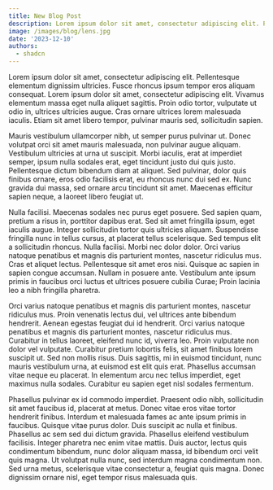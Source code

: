 ```yaml
---
title: New Blog Post
description: Lorem ipsum dolor sit amet, consectetur adipiscing elit. Pellentesque elementum dignissim ultricies. Fusce rhoncus ipsum tempor eros aliquam consequat.
image: /images/blog/lens.jpg
date: '2023-12-10'
authors:
  - shadcn
---
```


Lorem ipsum dolor sit amet, consectetur adipiscing elit. Pellentesque elementum dignissim ultricies. Fusce rhoncus ipsum tempor eros aliquam consequat. Lorem ipsum dolor sit amet, consectetur adipiscing elit. Vivamus elementum massa eget nulla aliquet sagittis. Proin odio tortor, vulputate ut odio in, ultrices ultricies augue. Cras ornare ultrices lorem malesuada iaculis. Etiam sit amet libero tempor, pulvinar mauris sed, sollicitudin sapien.

Mauris vestibulum ullamcorper nibh, ut semper purus pulvinar ut. Donec volutpat orci sit amet mauris malesuada, non pulvinar augue aliquam. Vestibulum ultricies at urna ut suscipit. Morbi iaculis, erat at imperdiet semper, ipsum nulla sodales erat, eget tincidunt justo dui quis justo. Pellentesque dictum bibendum diam at aliquet. Sed pulvinar, dolor quis finibus ornare, eros odio facilisis erat, eu rhoncus nunc dui sed ex. Nunc gravida dui massa, sed ornare arcu tincidunt sit amet. Maecenas efficitur sapien neque, a laoreet libero feugiat ut.

Nulla facilisi. Maecenas sodales nec purus eget posuere. Sed sapien quam, pretium a risus in, porttitor dapibus erat. Sed sit amet fringilla ipsum, eget iaculis augue. Integer sollicitudin tortor quis ultricies aliquam. Suspendisse fringilla nunc in tellus cursus, at placerat tellus scelerisque. Sed tempus elit a sollicitudin rhoncus. Nulla facilisi. Morbi nec dolor dolor. Orci varius natoque penatibus et magnis dis parturient montes, nascetur ridiculus mus. Cras et aliquet lectus. Pellentesque sit amet eros nisi. Quisque ac sapien in sapien congue accumsan. Nullam in posuere ante. Vestibulum ante ipsum primis in faucibus orci luctus et ultrices posuere cubilia Curae; Proin lacinia leo a nibh fringilla pharetra.

Orci varius natoque penatibus et magnis dis parturient montes, nascetur ridiculus mus. Proin venenatis lectus dui, vel ultrices ante bibendum hendrerit. Aenean egestas feugiat dui id hendrerit. Orci varius natoque penatibus et magnis dis parturient montes, nascetur ridiculus mus. Curabitur in tellus laoreet, eleifend nunc id, viverra leo. Proin vulputate non dolor vel vulputate. Curabitur pretium lobortis felis, sit amet finibus lorem suscipit ut. Sed non mollis risus. Duis sagittis, mi in euismod tincidunt, nunc mauris vestibulum urna, at euismod est elit quis erat. Phasellus accumsan vitae neque eu placerat. In elementum arcu nec tellus imperdiet, eget maximus nulla sodales. Curabitur eu sapien eget nisl sodales fermentum.

Phasellus pulvinar ex id commodo imperdiet. Praesent odio nibh, sollicitudin sit amet faucibus id, placerat at metus. Donec vitae eros vitae tortor hendrerit finibus. Interdum et malesuada fames ac ante ipsum primis in faucibus. Quisque vitae purus dolor. Duis suscipit ac nulla et finibus. Phasellus ac sem sed dui dictum gravida. Phasellus eleifend vestibulum facilisis. Integer pharetra nec enim vitae mattis. Duis auctor, lectus quis condimentum bibendum, nunc dolor aliquam massa, id bibendum orci velit quis magna. Ut volutpat nulla nunc, sed interdum magna condimentum non. Sed urna metus, scelerisque vitae consectetur a, feugiat quis magna. Donec dignissim ornare nisl, eget tempor risus malesuada quis.
